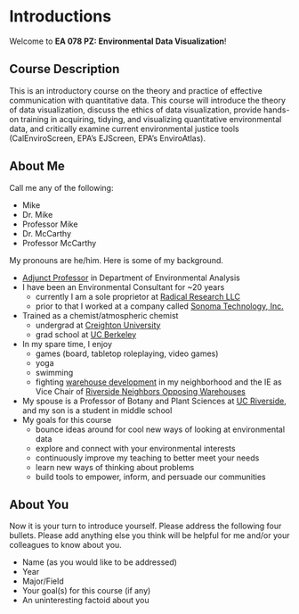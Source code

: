 # Introductions {#sec-intro .unnumbered}

Welcome to **EA 078 PZ: Environmental Data Visualization**!

## Course Description

This is an introductory course on the theory and practice of effective communication with quantitative data. This course will introduce the theory of data visualization, discuss the ethics of data visualization, provide hands-on training in acquiring, tidying, and visualizing quantitative environmental data, and critically examine current environmental justice tools (CalEnviroScreen, EPA's EJScreen, EPA's EnviroAtlas).

## About Me

Call me any of the following:

-   Mike
-   Dr. Mike
-   Professor Mike
-   Dr. McCarthy
-   Professor McCarthy

My pronouns are he/him. Here is some of my background.

-   [Adjunct Professor](https://en.wikipedia.org/wiki/Adjunct_professors_in_North_America) in Department of Environmental Analysis
-   I have been an Environmental Consultant for \~20 years
    -   currently I am a sole proprietor at [Radical Research LLC](http://radicalresearch.llc/)
    -   prior to that I worked at a company called [Sonoma Technology, Inc.](https://www.sonomatech.com)
-   Trained as a chemist/atmospheric chemist
    -   undergrad at [Creighton University](https://www.creighton.edu)
    -   grad school at [UC Berkeley](https://www.berkeley.edu)
-   In my spare time, I enjoy
    -   games (board, tabletop roleplaying, video games)
    -   yoga
    -   swimming
    -   fighting [warehouse development](https://radicalresearch.shinyapps.io/WarehouseCITY/) in my neighborhood and the IE as Vice Chair of [Riverside Neighbors Opposing Warehouses](https://sites.google.com/view/rivnow/)
-   My spouse is a Professor of Botany and Plant Sciences at [UC Riverside](https://www.ucr.edu), and my son is a student in middle school
-   My goals for this course
    -   bounce ideas around for cool new ways of looking at environmental data
    -   explore and connect with your environmental interests
    -   continuously improve my teaching to better meet your needs
    -   learn new ways of thinking about problems
    -   build tools to empower, inform, and persuade our communities

## About You

Now it is your turn to introduce yourself. Please address the following four bullets. Please add anything else you think will be helpful for me and/or your colleagues to know about you.

-   Name (as you would like to be addressed)
-   Year
-   Major/Field
-   Your goal(s) for this course (if any)
-   An uninteresting factoid about you
